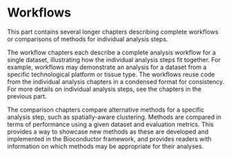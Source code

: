 # Workflows {#sec-workflows}

This part contains several longer chapters describing complete workflows or comparisons of methods for individual analysis steps.

The workflow chapters each describe a complete analysis workflow for a single dataset, illustrating how the individual analysis steps fit together. For example, workflows may demonstrate an analysis for a dataset from a specific technological platform or tissue type. The workflows reuse code from the individual analysis chapters in a condensed format for consistency. For more details on individual analysis steps, see the chapters in the previous part.

The comparison chapters compare alternative methods for a specific analysis step, such as spatially-aware clustering. Methods are compared in terms of performance using a given dataset and evaluation metrics. This provides a way to showcase new methods as these are developed and implemented in the Bioconductor framework, and provides readers with information on which methods may be appropriate for their analyses.

